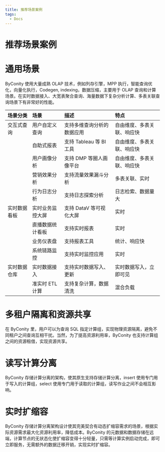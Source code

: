 ```yaml
---
title: 推荐场景案例
tags:
  - Docs
---
```


# 推荐场景案例

# 通用场景

ByConity 使用大量成熟 OLAP 技术，例如列存引擎，MPP 执行，智能查询优化，向量化执行，Codegen, indexing，数据压缩，主要用于 OLAP 查询和计算场景。在实时数据接入、大宽表聚合查询、海量数据下复杂分析计算、多表关联查询场景下有非常好的性能。

| 场景分类     | 场景             | 描述                       | 特点                       |
| :----------- | :--------------- | :------------------------- | :------------------------- |
| 交互式查询   | 用户自定义查询   | 支持多维查询分析的数据应用 | 自由维度、多表关联、响应快 |
|              | 自助式报表       | 支持 Tableau 等 BI 工具    | 自由维度、多表关联、响应快 |
|              | 用户画像分析     | 支持 DMP 等圈人画像平台    | 自由维度、多表关联、响应快 |
|              | 营销效果分析     | 支持流量效果漏斗分析       | 多表关联、实时             |
|              | 行为日志分析     | 支持日志探索分析           | 日志检索、数据量大         |
| 实时数据看板 | 实时业务监控大屏 | 支持 DataV 等可视化大屏    | 实时                       |
|              | 直播数据统计看板 | 支持实时报表               | 实时                       |
|              | 业务仪表盘       | 支持报表工具               | 统计、响应快               |
|              | 系统链路监控     | 支持实时监控应用           | 实时                       |
| 实时数据仓库 | 实时数据接入     | 支持实时数据写入、更新     | 实时数据写入，立即可见     |
|              | 准实时 ETL 计算  | 支持复杂计算，数据清洗     | 混合负载                   |

# 多租户隔离和资源共享

在 ByConity 里，用户可以为查询 SQL 指定计算组，实现物理资源隔离，避免不同租户之间查询互相干扰。当然，为了提高资源利用率，ByConity 也支持计算组之间的资源租借，实现资源共享。

# 读写计算分离

ByConity 存储计算分离的架构，使其原生支持存储计算分离，insert 使用专门用于写入的计算组，select 使用专门用于读取的计算组，读写作业之间不会相互影响。

# 实时扩缩容

ByConity 存储计算分离架构设计使其完美契合有动态扩缩容需求的场景，根据实际资源需求最大化资源利用率，降低成本。ByConity 的元数据和数据存储在远端，计算节点的无状态化使扩缩容变得十分轻量，只需等计算实例启动完成，即可立即服务，无需额外的数据迁移开销，实现实时扩缩容。
